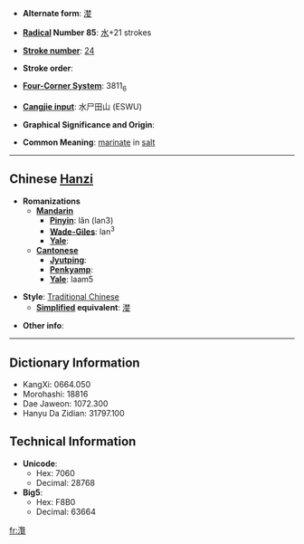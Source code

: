 * '''Alternate form''': [[漤]]

* '''[[Wiktionary:Chinese radical index| Radical]] Number 85''': [[Wiktionary:Chinese radical index 水|水]]+21 strokes

* '''[[Wiktionary:Chinese total strokes index|Stroke number]]''': [[Wiktionary:Chinese total strokes index 24|24]]

* '''Stroke order''': 

* '''[[Wiktionary:Chinese four corner index|Four-Corner System]]''': 3811<sub>6</sub>

* '''[[Wiktionary:Chinese Cangjie index|Cangjie input]]''': 水尸田山 (ESWU)

* '''Graphical Significance and Origin''': 

* '''Common Meaning''': [[marinate]] in [[salt]]

----

== Chinese [[Hanzi]] ==

* '''Romanizations'''
** '''[[Mandarin]]'''
*** '''[[Pinyin]]''': lǎn (lan3)
*** '''[[Wade-Giles]]''': lan<sup>3</sup>
*** '''[[Yale]]''': 
** '''[[Cantonese]]'''
*** '''[[Jyutping]]''':
*** '''[[Penkyamp]]''': 
*** '''[[Yale]]''': laam5

* '''Style''': [[Traditional Chinese]] 
** '''[[Simplified Chinese|Simplified]] equivalent''': [[漤]]

* '''Other info''': 

----

== Dictionary Information ==

* KangXi: 0664.050
* Morohashi: 18816
* Dae Jaweon: 1072.300
* Hanyu Da Zidian: 31797.100

== Technical Information ==

* '''Unicode''':
** Hex: 7060
** Decimal: 28768
* '''Big5''':
** Hex: F8B0
** Decimal: 63664

[[fr:灠]]
